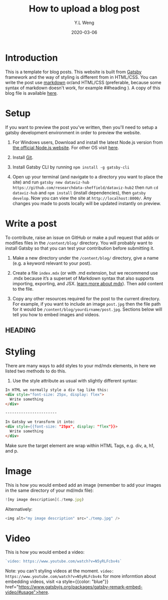 ﻿---
author: ["Y.L Weng"]
title: "How to upload a blog post"
thumbnail: ./temp.jpg
description: "This is a template for blog post."
date: "2020-03-06"
category: ["Articles"]
tag: ["Blog"]
---


<h1 className="text-3xl mt-10 mb-5">Introduction</h1>
This is a template for blog posts. This website is built from <a href="https://www.gatsbyjs.org/">Gatsby</a> framework and the way of styling is different from in HTML/CSS. 
You can write the post use <a href="https://www.markdownguide.org/basic-syntax/">markdown</a> or/and HTML/CSS (preferable, because some syntax of markdown doesn't work, for example ##heading ). 
A copy of this blog file is available <a href="./index.mdx">here</a>.


<h1 className="text-3xl mt-16 mb-5">Setup</h1>


If you want to preview the post you've written, then you'll need to setup a gatsby development environment in order to preview the website.

  1. For Windows users, Download and install the latest Node.js version from <a href="https://nodejs.org/en/">the official Node.js website</a>. 
  For other OS visit <a href="https://www.gatsbyjs.org/tutorial/part-zero/#install-nodejs-for-your-appropriate-operating-system">here</a>. 
  
  2. Install <a href="https://gitforwindows.org/">Git</a>. 
  
  3. Install Gatsby CLI by running   `npm install -g gatsby-cli`

  4. Open up your terminal (and navigate to a directory you want to place the site) and run `gatsby new dataviz-hub https://github.com/researchdata-sheffield/dataviz-hub2` then run `cd dataviz-hub` and `npm install` (install dependencies), then `gatsby develop`.
Now you can view the site at `http://localhost:8000/`. Any changes you made to posts locally will be updated instantly on preview.



<h1 className="text-3xl mt-16 mb-5">Write a post</h1>

To contribute, raise an issue on GitHub or make a pull request that adds or modifies files in the `/content/blog/` directory. 
You will probably want to install Gatsby so that you can test your contribution before submitting it. 

1. Make a new directory under the `/content/blog/` directory, give a name (e.g. a keyword relevant to your post).

2. Create a file `index.mdx` (or with .md extension, but we recommend use .mdx because it’s a superset of Markdown syntax that also supports importing, exporting, and JSX. <a href="https://mdxjs.com/">learn more about mdx</a>). Then add content to the file.

3. Copy any other resources required for the post to the current directory. For example, if you want to include an image `post.jpg` then the file path for it would be `/content/blog/yourdirname/post.jpg`. Sections below will tell you how to embed images and videos.


## HEADING

<h1 className="mt-16 mb-5 text-3xl">Styling</h1>
<div className="leading-">
There are many ways to add styles to your md/mdx elements, in here we listed two methods to do this. 

1. Use the style attribute as usual with slightly different syntax:

```html
In HTML we normally style a div tag like this:
<div style="font-size: 25px, display: flex">
  Write something
</div>

-----------------------

In Gatsby we transform it into:
<div style={{font-size: "25px", display: "flex"}}>
  Write something
</div>
```


Make sure the target element are wrap within HTML Tags, e.g.  div, a, h1, and p.

</div>





<h1 className="text-3xl mt-16 mb-5">Image</h1>
This is how you would embed add an image (remember to add your images in the same directory of your md/mdx file):

```js
![my image description](./temp.jpg)
```

Alternatively: 

```js
<img alt="my image description" src="./temp.jpg" />
```




<h1 className="text-3xl mt-16 mb-5">Video</h1>
This is how you would embed a video:

```js
`video: https://www.youtube.com/watch?v=N5yRLFcbv4s`
```
Note: you can't styling videos at the moment.
`video: https://www.youtube.com/watch?v=N5yRLFcbv4s`
for more informtion about embedding videos, visit  <a style={{color: "blue"}} href="https://www.gatsbyjs.org/packages/gatsby-remark-embed-video/#usage">here</a>.
